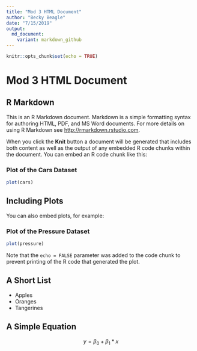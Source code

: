 ```yaml
---
title: "Mod 3 HTML Document"
author: "Becky Beagle"
date: "7/15/2019"
output: 
  md_document:
    variant: markdown_github
---
```


```r
knitr::opts_chunk$set(echo = TRUE)
```
# Mod 3 HTML Document

## R Markdown {#nextsteps .emphasized}

This is an R Markdown document. Markdown is a simple formatting syntax for authoring HTML, PDF, and MS Word documents. For more details on using R Markdown see <http://rmarkdown.rstudio.com>.

When you click the **Knit** button a document will be generated that includes both content as well as the output of any embedded R code chunks within the document. You can embed an R code chunk like this:

### Plot of the Cars Dataset

```r
plot(cars)
```

## Including Plots

You can also embed plots, for example:

### Plot of the Pressure Dataset

```r
plot(pressure)
```

Note that the `echo = FALSE` parameter was added to the code chunk to prevent printing of the R code that generated the plot.

## A Short List

* Apples
* Oranges
* Tangerines

## A Simple Equation

$$ y = \beta_0 + \beta_1*x $$